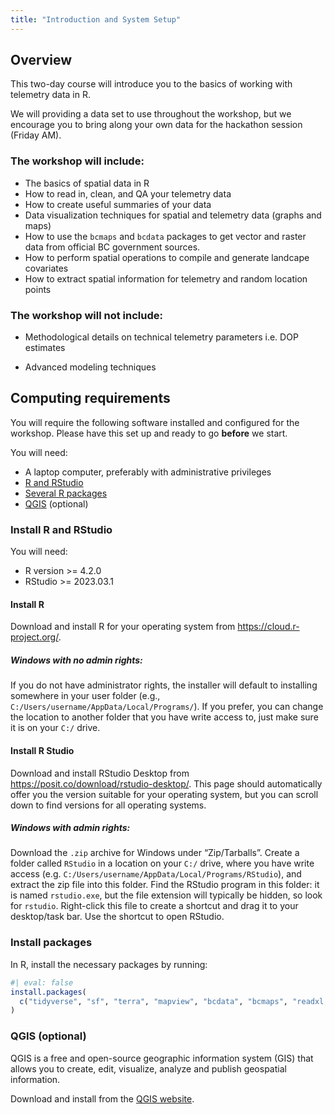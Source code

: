 ```yaml
---
title: "Introduction and System Setup"
---
```


## Overview

This two-day course will introduce you to the basics of working with telemetry data in R.

We will providing a data set to use throughout the workshop, but we encourage you to bring along your own data for the hackathon session (Friday AM).

### The workshop will include:

-   The basics of spatial data in R
-   How to read in, clean, and QA your telemetry data
-   How to create useful summaries of your data
-   Data visualization techniques for spatial and telemetry data (graphs and maps)
-   How to use the `bcmaps` and `bcdata` packages to get vector and raster data from official BC government sources.
-   How to perform spatial operations to compile and generate landcape covariates
-   How to extract spatial information for telemetry and random location points

### The workshop will not include:

-   Methodological details on technical telemetry parameters i.e. DOP estimates

-   Advanced modeling techniques

## Computing requirements

You will require the following software installed and configured for the workshop. Please have this set up and ready to go **before** we start.

You will need:

-   A laptop computer, preferably with administrative privileges
-   [R and RStudio](#install-r-and-rstudio)
-   [Several R packages](#packages)
-   [QGIS](qgis) (optional)

### Install R and RStudio {#install-r-and-rstudio}

You will need:

-   R version \>= 4.2.0
-   RStudio \>= 2023.03.1

#### Install R

Download and install R for your operating system from <https://cloud.r-project.org/>.

##### Windows with no admin rights:

If you do not have administrator rights, the installer will default to installing somewhere in your user folder (e.g., `C:/Users/username/AppData/Local/Programs/`). If you prefer, you can change the location to another folder that you have write access to, just make sure it is on your `C:/` drive.

#### Install R Studio

Download and install RStudio Desktop from <https://posit.co/download/rstudio-desktop/>. This page should automatically offer you the version suitable for your operating system, but you can scroll down to find versions for all operating systems.

##### Windows with admin rights:

Download the `.zip` archive for Windows under "Zip/Tarballs". Create a folder called `RStudio` in a location on your `C:/` drive, where you have write access (e.g. `C:/Users/username/AppData/Local/Programs/RStudio`), and extract the zip file into this folder. Find the RStudio program in this folder: it is named `rstudio.exe`, but the file extension will typically be hidden, so look for `rstudio`. Right-click this file to create a shortcut and drag it to your desktop/task bar. Use the shortcut to open RStudio.

### Install packages {#packages}

In R, install the necessary packages by running:

```r
#| eval: false
install.packages(
  c("tidyverse", "sf", "terra", "mapview", "bcdata", "bcmaps", "readxl, ggplot2")
)
```

### QGIS (optional) {#qgis}

QGIS is a free and open-source geographic information system (GIS) that allows you to create, edit, visualize, analyze and publish geospatial information.

Download and install from the [QGIS website](https://qgis.org/en/site/forusers/download.html).
